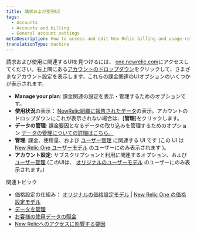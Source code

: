 ```yaml
---
title: 請求および使用UI
tags:
  - Accounts
  - Accounts and billing
  - General account settings
metaDescription: How to access and edit New Relic billing and usage-related account settings.
translationType: machine
---
```


請求および使用に関連するUIを見つけるには、 [one.newrelic.com](https://one.newrelic.com)にアクセスしてください。右上隅にある[アカウントのドロップダウン](/docs/using-new-relic/welcome-new-relic/get-started/glossary/#account-dropdown)をクリックして、さまざまなアカウント設定を表示します。これらの課金関連のUIオプションのいくつかが表示されます。

* **Manage your plan**: 課金関連の設定を表示・管理するためのオプションです。
* **使用状況**の表示： [NewRelic組織に報告されたデータ](/docs/data-apis/manage-data/manage-data-coming-new-relic)の表示。アカウントのドロップダウンにこれが表示されない場合は、\[**管理**]をクリックします。
* **データの管理**: 課金要因となるデータの取り込みを管理するためのオプション [データの管理についての詳細はこちら。](/docs/telemetry-data-platform/manage-data/manage-data-coming-new-relic)
* **管理**: 課金、使用量、および [ユーザー管理](/docs/accounts/accounts-billing/new-relic-one-user-management/introduction-managing-users) に関連する UI です (この UI は [New Relic One ユーザーモデル](/docs/accounts/original-accounts-billing/original-users-roles/overview-user-models) のユーザーにのみ表示されます )。
* **アカウント設定**: サブスクリプションと利用に関連するオプション、および [ユーザー管理](/docs/accounts/original-accounts-billing/original-product-based-pricing/overview-user-models) (このUIは、 [オリジナルのユーザーモデル](/docs/accounts/original-accounts-billing/original-users-roles/overview-user-models) のユーザーにのみ表示されます。)

関連トピック

* 価格設定の仕組み： [オリジナルの価格設定モデル](/docs/accounts/original-accounts-billing/product-pricing/product-based-pricing) \| [New Relic One の価格設定モデル](/docs/accounts/accounts-billing/new-relic-one-pricing-billing/new-relic-one-pricing-billing)
* [データを管理](/docs/telemetry-data-platform/manage-data/manage-your-data)
* [お客様の使用データの照会](/docs/accounts/accounts-billing/new-relic-one-pricing-billing/usage-queries-alerts)
* [New Relicへのアクセスに影響する要因](/docs/accounts/accounts-billing/account-structure/factors-affecting-access-features-data/)